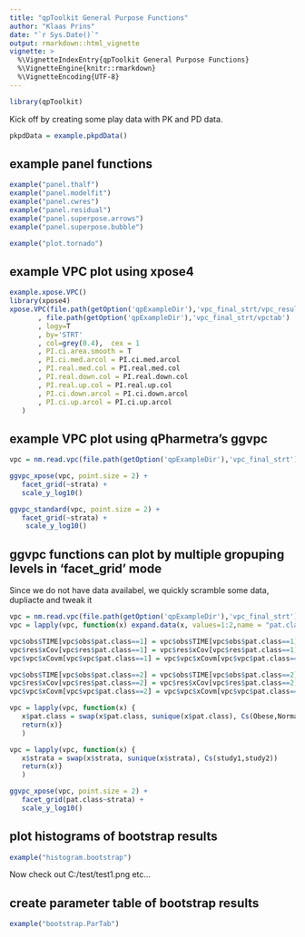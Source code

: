 ```yaml
---
title: "qpToolkit General Purpose Functions"
author: "Klaas Prins"
date: "`r Sys.Date()`"
output: rmarkdown::html_vignette
vignette: >
  %\VignetteIndexEntry{qpToolkit General Purpose Functions}
  %\VignetteEngine{knitr::rmarkdown}
  %\VignetteEncoding{UTF-8}
---
```



```r
library(qpToolkit)
```

Kick off by creating some play data with PK and PD data.

```r
pkpdData = example.pkpdData()
```

## example panel functions

```r
example("panel.thalf")
example("panel.modelfit")
example("panel.cwres")
example("panel.residual")
example("panel.superpose.arrows")
example("panel.superpose.bubble")
```

```r
example("plot.tornado")
```

## example VPC plot using xpose4

```r
example.xpose.VPC()
library(xpose4)
xpose.VPC(file.path(getOption('qpExampleDir'),'vpc_final_strt/vpc_results.csv')
       , file.path(getOption('qpExampleDir'),'vpc_final_strt/vpctab')
       , logy=T 
       , by='STRT'
       , col=grey(0.4),  cex = 1
       , PI.ci.area.smooth = T
       , PI.ci.med.arcol = PI.ci.med.arcol
       , PI.real.med.col = PI.real.med.col
       , PI.real.down.col = PI.real.down.col
       , PI.real.up.col = PI.real.up.col
       , PI.ci.down.arcol = PI.ci.down.arcol
       , PI.ci.up.arcol = PI.ci.up.arcol
   )
```

## example VPC plot using qPharmetra's ggvpc

```r
vpc = nm.read.vpc(file.path(getOption('qpExampleDir'),'vpc_final_strt'), PI.ci.area.smooth=T)

ggvpc_xpose(vpc, point.size = 2) +
   facet_grid(~strata) +
   scale_y_log10()

ggvpc_standard(vpc, point.size = 2) +
   facet_grid(~strata) +
    scale_y_log10()
```

## ggvpc functions can plot by multiple gropuping levels in 'facet_grid' mode

Since we do not have data availabel, we quickly scramble some data, dupliacte and tweak it
```r
vpc = nm.read.vpc(file.path(getOption('qpExampleDir'),'vpc_final_strt'), PI.ci.area.smooth=T)
vpc = lapply(vpc, function(x) expand.data(x, values=1:2,name = "pat.class"))

vpc$obs$TIME[vpc$obs$pat.class==1] = vpc$obs$TIME[vpc$obs$pat.class==1]/0.5
vpc$res$xCov[vpc$res$pat.class==1] = vpc$res$xCov[vpc$res$pat.class==1]/0.5
vpc$vpc$xCovm[vpc$vpc$pat.class==1] = vpc$vpc$xCovm[vpc$vpc$pat.class==1]/0.5

vpc$obs$TIME[vpc$obs$pat.class==2] = vpc$obs$TIME[vpc$obs$pat.class==2]/1.5
vpc$res$xCov[vpc$res$pat.class==2] = vpc$res$xCov[vpc$res$pat.class==2]/1.5
vpc$vpc$xCovm[vpc$vpc$pat.class==2] = vpc$vpc$xCovm[vpc$vpc$pat.class==2]/1.5

vpc = lapply(vpc, function(x) {
   x$pat.class = swap(x$pat.class, sunique(x$pat.class), Cs(Obese,Normal_BodyWeight))
   return(x)}
   )

vpc = lapply(vpc, function(x) {
   x$strata = swap(x$strata, sunique(x$strata), Cs(study1,study2))
   return(x)}
   )

ggvpc_xpose(vpc, point.size = 2) +
   facet_grid(pat.class~strata) +
   scale_y_log10()
```

## plot histograms of bootstrap results

```r
example("histogram.bootstrap")
```

Now check out C:/test/test1.png etc...

## create parameter table of bootstrap results

```r
example("bootstrap.ParTab")
```




